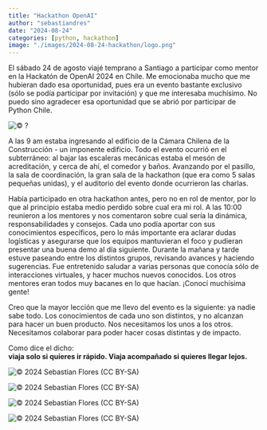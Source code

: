 ```yaml
---
title: "Hackathon OpenAI"
author: "sebastiandres"
date: "2024-08-24"
categories: [python, hackathon]
image: "./images/2024-08-24-hackathon/logo.png"
---
```


El sábado 24 de agosto viajé temprano a Santiago a participar como mentor en la Hackatón de OpenAI 2024 en Chile. Me emocionaba mucho que me hubieran dado esa oportunidad, pues era un evento bastante exclusivo (sólo se podía participar por invitación) y que me interesaba muchísimo. No puedo sino agradecer esa oportunidad que se abrió por participar de Python Chile.

![](./images/2024-08-24-hackathon/foto0.png "© ?")

A las 9 am estaba ingresando al edificio de la Cámara Chilena de la Construcción - un imponente edificio. Todo el evento ocurrió en el subterráneo: al bajar las escaleras mecánicas estaba el mesón de acreditación, y cerca de ahí, el comedor y baños. Avanzando por el pasillo, la sala de coordinación, la gran sala de la hackathon (que era como 5 salas pequeñas unidas), y el auditorio del evento donde ocurrieron las charlas.

Había participado en otra hackathon antes, pero no en rol de mentor, por lo que al principio estaba medio perdido sobre cual era mi rol. A las 10:00 reunieron a los mentores y nos comentaron sobre cual sería la dinámica, responsabilidades y consejos. Cada uno podía aportar con sus conocimientos específicos, pero lo más importante era aclarar dudas logísticas y asegurarse que los equipos mantuvieran el foco y pudieran presentar una buena demo al día siguiente. Durante la mañana y tarde estuve paseando entre los distintos grupos, revisando avances y haciendo sugerencias. Fue entretenido saludar a varias personas que conocía sólo de interacciones virtuales, y hacer muchos nuevos conocidos. Los otros mentores eran todos muy bacanes en lo que hacían. ¡Conocí muchísima gente!

Creo que la mayor lección que me llevo del evento es la siguiente: ya nadie sabe todo. Los conocimientos de cada uno son distintos, y no alcanzan para hacer un buen producto. Nos necesitamos los unos a los otros. Necesitamos colaborar para poder hacer cosas distintas y de impacto. 

Como dice el dicho:  
**viaja solo si quieres ir rápido. Viaja acompañado si quieres llegar lejos.**

![](./images/2024-08-24-hackathon/foto1.jpeg "© 2024 Sebastian Flores (CC BY-SA)")

![](./images/2024-08-24-hackathon/foto2.jpeg "© 2024 Sebastian Flores (CC BY-SA)")

![](./images/2024-08-24-hackathon/foto3.jpeg "© 2024 Sebastian Flores (CC BY-SA)")

![](./images/2024-08-24-hackathon/foto4.jpeg "© 2024 Sebastian Flores (CC BY-SA)")